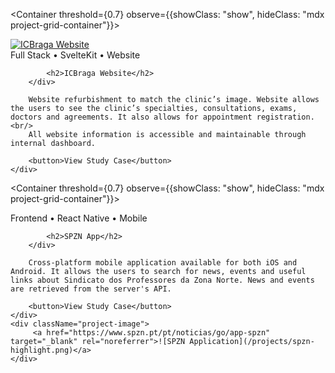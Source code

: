 
<Container threshold={0.7} observe={{showClass: "show", hideClass: "mdx project-grid-container"}}>
    <div className="project-image">
        <a href="https://icbraga.pt" target="_blank" rel="noreferrer">![ICBraga Website](/projects/icbraga-highlight.png)</a>
    </div>
    <div className="project-description">
        <div>
            Full Stack &#x2022; SvelteKit &#x2022; Website

            <h2>ICBraga Website</h2>
        </div>

        Website refurbishment to match the clinic’s image. Website allows the users to see the clinic’s specialties, consultations, exams, doctors and agreements. It also allows for appointment registration.<br/>
        All website information is accessible and maintainable through internal dashboard. 

        <button>View Study Case</button>
    </div>
</Container>

<Container threshold={0.7} observe={{showClass: "show", hideClass: "mdx project-grid-container"}}>
    <div className="project-description">
        <div>
            Frontend &#x2022; React Native &#x2022; Mobile

            <h2>SPZN App</h2>
        </div>

        Cross-platform mobile application available for both iOS and Android. It allows the users to search for news, events and useful links about Sindicato dos Professores da Zona Norte. News and events are retrieved from the server's API.

        <button>View Study Case</button>
    </div>
    <div className="project-image">
         <a href="https://www.spzn.pt/pt/noticias/go/app-spzn" target="_blank" rel="noreferrer">![SPZN Application](/projects/spzn-highlight.png)</a>
    </div>
</Container>

